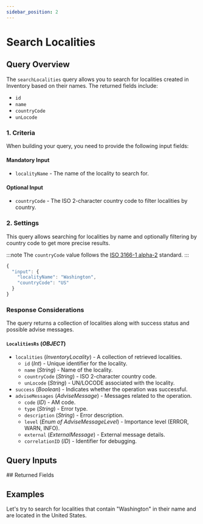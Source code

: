 ```yaml
---
sidebar_position: 2
---
```











































# Search Localities

## Query Overview

The `searchLocalities` query allows you to search for localities created in Inventory based on their names. The returned fields include:

* `id`
* `name`
* `countryCode`
* `unLocode`

### 1. Criteria

When building your query, you need to provide the following input fields:

#### Mandatory Input
* `localityName` - The name of the locality to search for.

#### Optional Input
* `countryCode` - The ISO 2-character country code to filter localities by country.

### 2. Settings

This query allows searching for localities by name and optionally filtering by country code to get more precise results.

:::note
The `countryCode` value follows the [ISO 3166-1 alpha-2](https://en.wikipedia.org/wiki/ISO_3166-1_alpha-2) standard.
:::

```js
{
  "input": {
    "localityName": "Washington",
    "countryCode": "US"
  }
}
```

### Response Considerations

The query returns a collection of localities along with success status and possible advise messages.

#### `LocalitiesRs` (*OBJECT*)
* `localities` (*InventoryLocality*) - A collection of retrieved localities.
    * `id` (*Int*) - Unique identifier for the locality.
    * `name` (*String*) - Name of the locality.
    * `countryCode` (*String*) - ISO 2-character country code.
    * `unLocode` (*String*) - UN/LOCODE associated with the locality.
* `success` (*Boolean*) - Indicates whether the operation was successful.
* `adviseMessages` (*AdviseMessage*) - Messages related to the operation.
    * `code` (*ID*) - AM code.
    * `type` (*String*) - Error type.
    * `description` (*String*) - Error description.
    * `level` (*Enum of AdviseMessageLevel*) - Importance level (ERROR, WARN, INFO).
    * `external` (*ExternalMessage*) - External message details.
    * `correlationID` (*ID*) - Identifier for debugging.

## Query Inputs

<InventoryLocalitiesSearchFilterInput />
## Returned Fields

<LocalitiesRs />


## Examples

Let's try to search for localities that contain "Washington" in their name and are located in the United States. 

<GraphqlSample query={localitiesSearchQuery} variables={localitiesSearchVariables} />


